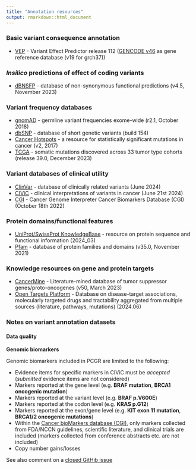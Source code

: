 ```yaml
---
title: "Annotation resources"
output: rmarkdown::html_document
---
```


### Basic variant consequence annotation
  * [VEP](http://www.ensembl.org/info/docs/tools/vep/index.html) - Variant Effect Predictor release 112 ([GENCODE v46](https://www.gencodegenes.org/human/) as gene reference database (v19 for grch37))

###  *Insilico* predictions of effect of coding variants
  * [dBNSFP](https://sites.google.com/site/jpopgen/dbNSFP) - database of non-synonymous functional predictions (v4.5, November 2023)

###  Variant frequency databases
  * [gnomAD](http://exac.broadinstitute.org/) - germline variant frequencies exome-wide (r2.1, October 2018)
  * [dbSNP](http://www.ncbi.nlm.nih.gov/SNP/) - database of short genetic variants (build 154)
  * [Cancer Hotspots](http://cancerhotspots.org) - a resource for statistically significant mutations in cancer (v2, 2017)
  * [TCGA](https://portal.gdc.cancer.gov/) - somatic mutations discovered across 33 tumor type cohorts (release 39.0, December 2023)
 
### Variant databases of clinical utility
  * [ClinVar](http://www.ncbi.nlm.nih.gov/clinvar/) - database of clinically related variants (June 2024)
  * [CIViC](https://civicdb.org) - clinical interpretations of variants in cancer (June 21st 2024)
  * [CGI](http://www.cancergenomeinterpreter.org/biomarkers) - Cancer Genome Interpreter Cancer Biomarkers Database (CGI) (October 18th 2022)

### Protein domains/functional features
  * [UniProt/SwissProt KnowledgeBase](http://www.uniprot.org) - resource on protein sequence and functional information (2024_03)
  * [Pfam](http://pfam.xfam.org) - database of protein families and domains (v35.0, November 2021)

### Knowledge resources on gene and protein targets
  * [CancerMine](https://zenodo.org/record/4925789#.YNT8K5MzY7Q) - Literature-mined database of tumor suppressor genes/proto-oncogenes (v50, March 2023)
  * [Open Targets Platform](https://www.targetvalidation.org/) - Database on disease-target associations, molecularly targeted drugs and tractability aggregated from multiple sources (literature, pathways, mutations) (2024.06)

### Notes on variant annotation datasets

#### Data quality

__Genomic biomarkers__

Genomic biomarkers included in PCGR are limited to the following:

* Evidence items for specific markers in CIViC must be *accepted* (*submitted* evidence items are not considered)
* Markers reported at the gene level (e.g. __BRAF mutation__, __BRCA1 oncogenic mutation__)
* Markers reported at the variant level (e.g. __BRAF p.V600E__)
* Markers reported at the codon level (e.g. __KRAS p.G12__)
* Markers reported at the exon/gene level (e.g. __KIT exon 11 mutation__, __BRCA1/2 oncogenic mutations__)
* Within the [Cancer bioMarkers database (CGI)](https://www.cancergenomeinterpreter.org/biomarkers), only markers collected from FDA/NCCN guidelines, scientific literature, and clinical trials are included (markers collected from conference abstracts etc. are not included)
* Copy number gains/losses

See also comment on a [closed GitHib issue](https://github.com/sigven/pcgr/issues/37#issuecomment-391966286)

